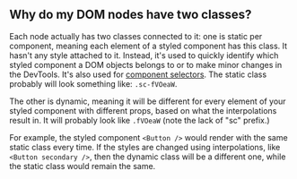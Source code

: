 ## Why do my DOM nodes have two classes?

Each node actually has two classes connected to it: one is static per component, meaning each element of a styled component has this class. It hasn't any style attached to it. Instead, it's used to quickly identify which styled component a DOM objects belongs to or to make minor changes in the DevTools. It's also used for [component selectors](/docs/advanced#referring-to-other-components). The static class probably will look something like: `.sc-fVOeaW`.

The other is dynamic, meaning it will be different for every element of your styled component with different props, based on what the interpolations result in. It will probably look like `.fVOeaW` (note the lack of "sc" prefix.)

For example, the styled component `<Button />` would render with the same static class every time. If the styles are changed using interpolations, like `<Button secondary />`, then the dynamic class will be a different one, while the static class would remain the same.
